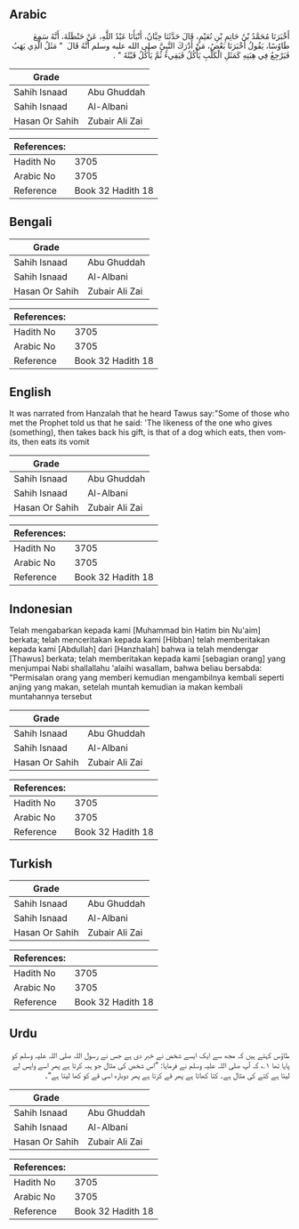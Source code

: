 ## Arabic


<div dir="rtl" lang="ar" style={{fontSize:'larger',backgroundColor:'#f8f9fa',padding:20}}>
أَخْبَرَنَا مُحَمَّدُ بْنُ حَاتِمِ بْنِ نُعَيْمٍ، قَالَ حَدَّثَنَا حِبَّانُ، أَنْبَأَنَا عَبْدُ اللَّهِ، عَنْ حَنْظَلَةَ، أَنَّهُ سَمِعَ طَاوُسًا، يَقُولُ أَخْبَرَنَا بَعْضُ، مَنْ أَدْرَكَ النَّبِيَّ صلى الله عليه وسلم أَنَّهُ قَالَ ‏ "‏ مَثَلُ الَّذِي يَهَبُ فَيَرْجِعُ فِي هِبَتِهِ كَمَثَلِ الْكَلْبِ يَأْكُلُ فَيَقِيءُ ثُمَّ يَأْكُلُ قَيْئَهُ ‏"‏ ‏.‏
</div>
<div style={{backgroundColor:'#f8f9fa',padding:20, marginBottom: 10}}><table> <thead> <tr> <th>Grade</th> <th></th> </tr> </thead> <tbody> <tr><td>Sahih Isnaad</td><td>Abu Ghuddah</td></tr><tr><td>Sahih Isnaad</td><td>Al-Albani</td></tr><tr><td>Hasan Or Sahih</td><td>Zubair Ali Zai</td></tr></tbody></table><table> <thead> <tr> <th>References:</th> <th></th> </tr> </thead> <tbody><tr><td>Hadith No</td><td>3705</td></tr><tr><td>Arabic No</td><td>3705</td></tr><tr><td>Reference</td><td>Book 32 Hadith 18</td></tr></tbody></table></div>

## Bengali


<div dir="ltr" lang="bn" style={{fontSize:'larger',backgroundColor:'#f8f9fa',padding:20}}>

</div>
<div style={{backgroundColor:'#f8f9fa',padding:20, marginBottom: 10}}><table> <thead> <tr> <th>Grade</th> <th></th> </tr> </thead> <tbody> <tr><td>Sahih Isnaad</td><td>Abu Ghuddah</td></tr><tr><td>Sahih Isnaad</td><td>Al-Albani</td></tr><tr><td>Hasan Or Sahih</td><td>Zubair Ali Zai</td></tr></tbody></table><table> <thead> <tr> <th>References:</th> <th></th> </tr> </thead> <tbody><tr><td>Hadith No</td><td>3705</td></tr><tr><td>Arabic No</td><td>3705</td></tr><tr><td>Reference</td><td>Book 32 Hadith 18</td></tr></tbody></table></div>

## English


<div dir="ltr" lang="en" style={{fontSize:'larger',backgroundColor:'#f8f9fa',padding:20}}>
It was narrated from Hanzalah that he heard Tawus say:"Some of those who met the Prophet told us that he said: 'The likeness of the one who gives (something), then takes back his gift, is that of a dog which eats, then vomits, then eats its vomit
</div>
<div style={{backgroundColor:'#f8f9fa',padding:20, marginBottom: 10}}><table> <thead> <tr> <th>Grade</th> <th></th> </tr> </thead> <tbody> <tr><td>Sahih Isnaad</td><td>Abu Ghuddah</td></tr><tr><td>Sahih Isnaad</td><td>Al-Albani</td></tr><tr><td>Hasan Or Sahih</td><td>Zubair Ali Zai</td></tr></tbody></table><table> <thead> <tr> <th>References:</th> <th></th> </tr> </thead> <tbody><tr><td>Hadith No</td><td>3705</td></tr><tr><td>Arabic No</td><td>3705</td></tr><tr><td>Reference</td><td>Book 32 Hadith 18</td></tr></tbody></table></div>

## Indonesian


<div dir="ltr" lang="id" style={{fontSize:'larger',backgroundColor:'#f8f9fa',padding:20}}>
Telah mengabarkan kepada kami [Muhammad bin Hatim bin Nu'aim] berkata; telah menceritakan kepada kami [Hibban] telah memberitakan kepada kami [Abdullah] dari [Hanzhalah] bahwa ia telah mendengar [Thawus] berkata; telah memberitakan kepada kami [sebagian orang] yang menjumpai Nabi shallallahu 'alaihi wasallam, bahwa beliau bersabda: "Permisalan orang yang memberi kemudian mengambilnya kembali seperti anjing yang makan, setelah muntah kemudian ia makan kembali muntahannya tersebut
</div>
<div style={{backgroundColor:'#f8f9fa',padding:20, marginBottom: 10}}><table> <thead> <tr> <th>Grade</th> <th></th> </tr> </thead> <tbody> <tr><td>Sahih Isnaad</td><td>Abu Ghuddah</td></tr><tr><td>Sahih Isnaad</td><td>Al-Albani</td></tr><tr><td>Hasan Or Sahih</td><td>Zubair Ali Zai</td></tr></tbody></table><table> <thead> <tr> <th>References:</th> <th></th> </tr> </thead> <tbody><tr><td>Hadith No</td><td>3705</td></tr><tr><td>Arabic No</td><td>3705</td></tr><tr><td>Reference</td><td>Book 32 Hadith 18</td></tr></tbody></table></div>

## Turkish


<div dir="ltr" lang="tr" style={{fontSize:'larger',backgroundColor:'#f8f9fa',padding:20}}>

</div>
<div style={{backgroundColor:'#f8f9fa',padding:20, marginBottom: 10}}><table> <thead> <tr> <th>Grade</th> <th></th> </tr> </thead> <tbody> <tr><td>Sahih Isnaad</td><td>Abu Ghuddah</td></tr><tr><td>Sahih Isnaad</td><td>Al-Albani</td></tr><tr><td>Hasan Or Sahih</td><td>Zubair Ali Zai</td></tr></tbody></table><table> <thead> <tr> <th>References:</th> <th></th> </tr> </thead> <tbody><tr><td>Hadith No</td><td>3705</td></tr><tr><td>Arabic No</td><td>3705</td></tr><tr><td>Reference</td><td>Book 32 Hadith 18</td></tr></tbody></table></div>

## Urdu


<div dir="rtl" lang="ur" style={{fontSize:'larger',backgroundColor:'#f8f9fa',padding:20}}>
طاؤس کہتے ہیں کہ مجھ سے ایک ایسے شخص نے خبر دی ہے جس نے رسول اللہ صلی اللہ علیہ وسلم کو پایا تھا ۱؎ کہ آپ صلی اللہ علیہ وسلم نے فرمایا: ”اس شخص کی مثال جو ہبہ کرتا ہے پھر اسے واپس لے لیتا ہے کتے کی مثال ہے۔ کتا کھاتا ہے پھر قے کرتا ہے پھر دوبارہ اسی قے کو کھا لیتا ہے“۔
</div>
<div style={{backgroundColor:'#f8f9fa',padding:20, marginBottom: 10}}><table> <thead> <tr> <th>Grade</th> <th></th> </tr> </thead> <tbody> <tr><td>Sahih Isnaad</td><td>Abu Ghuddah</td></tr><tr><td>Sahih Isnaad</td><td>Al-Albani</td></tr><tr><td>Hasan Or Sahih</td><td>Zubair Ali Zai</td></tr></tbody></table><table> <thead> <tr> <th>References:</th> <th></th> </tr> </thead> <tbody><tr><td>Hadith No</td><td>3705</td></tr><tr><td>Arabic No</td><td>3705</td></tr><tr><td>Reference</td><td>Book 32 Hadith 18</td></tr></tbody></table></div>